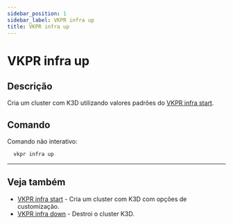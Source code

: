 ```yaml
---
sidebar_position: 1
sidebar_label: VKPR infra up
title: VKPR infra up
---
```


# VKPR infra up

## Descrição

Cria um cluster com K3D utilizando valores padrões do [VKPR infra start](/docs/commands/infra/start).

## Comando

Comando não interativo:

```bash
  vkpr infra up
```

---

## Veja também

- [VKPR infra start](/docs/commands/infra/start) - Cria um cluster com K3D com opções de customização.
- [VKPR infra down](/docs/commands/infra/down) - Destroi o cluster K3D.
